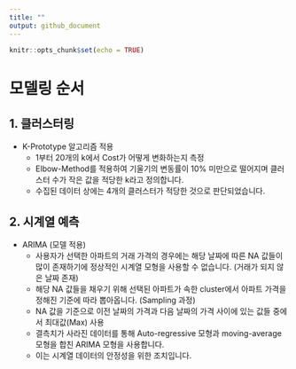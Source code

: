 ```yaml
---
title: ""
output: github_document
---
```


```r
knitr::opts_chunk$set(echo = TRUE)
```

# 모델링 순서

## 1. 클러스터링
- K-Prototype 알고리즘 적용
  - 1부터 20개의 k에서 Cost가 어떻게 변화하는지 측정
  - Elbow-Method를 적용하여 기울기의 변동률이 10% 미만으로 떨어지며 클러스터 수가 작은 값을 적당한 k라고 정의합니다.
  - 수집된 데이터 상에는 4개의 클러스터가 적당한 것으로 판단되었습니다.

## 2. 시계열 예측
- ARIMA (모델 적용)
  - 사용자가 선택한 아파트의 거래 가격의 경우에는 해당 날짜에 따른 NA 값들이 많이 존재하기에 정상적인 시계열 모형을 사용할 수 없습니다. (거래가 되지 않은 날짜 존재)
  - 해당 NA 값들을 채우기 위해 선택된 아파트가 속한 cluster에서 아파트 가격을 정해진 기준에 따라 뽑아옵니다. (Sampling 과정)
  - NA 값을 기준으로 이전 날짜의 가격과 다음 날짜의 가격 사이에 있는 값들 중에서 최대값(Max) 사용
  - 결측치가 사라진 데이터를 통해 Auto-regressive 모형과 moving-average 모형을 합친 ARIMA 모형을 사용합니다. 
  - 이는 시계열 데이터의 안정성을 위한 조치입니다.